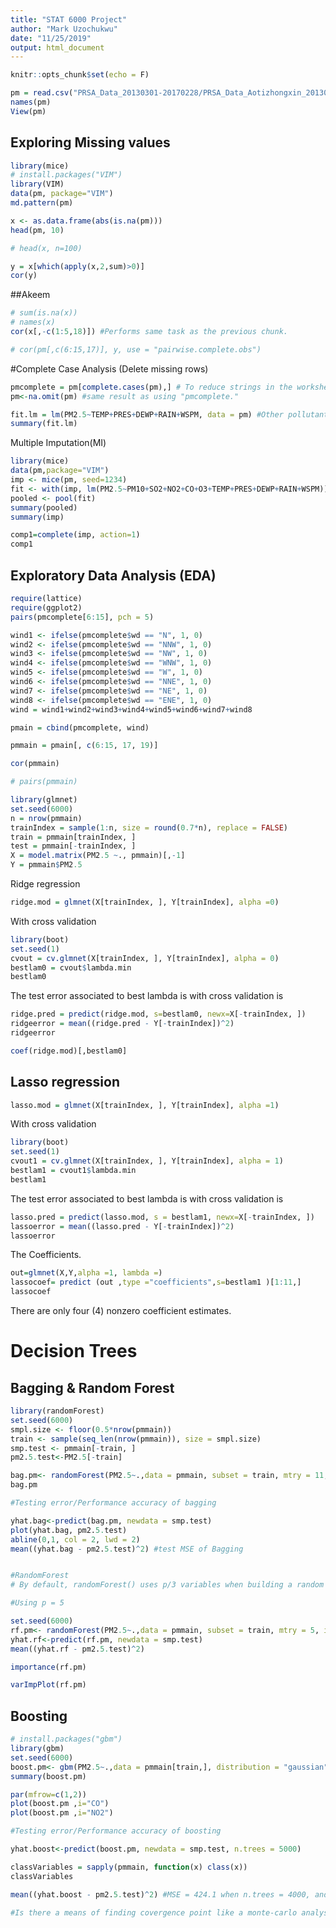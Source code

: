 ```yaml
---
title: "STAT 6000 Project"
author: "Mark Uzochukwu"
date: "11/25/2019"
output: html_document
---
```


```r
knitr::opts_chunk$set(echo = F)
```




```r
pm = read.csv("PRSA_Data_20130301-20170228/PRSA_Data_Aotizhongxin_20130301-20170228.csv", header = T)
names(pm)
View(pm)
```

## Exploring Missing values
```r
library(mice)
# install.packages("VIM")
library(VIM)
data(pm, package="VIM")
md.pattern(pm)
```

```r
x <- as.data.frame(abs(is.na(pm)))
head(pm, 10)
```

```r
# head(x, n=100)
```

```r
y = x[which(apply(x,2,sum)>0)]
cor(y)
```


##Akeem
```r
# sum(is.na(x))
# names(x)
cor(x[,-c(1:5,18)]) #Performs same task as the previous chunk.
```



```r
# cor(pm[,c(6:15,17)], y, use = "pairwise.complete.obs")
```



#Complete Case Analysis (Delete missing rows)

```r
pmcomplete = pm[complete.cases(pm),] # To reduce strings in the worksheet, fine tune the original string as shown below. 
pm<-na.omit(pm) #same result as using "pmcomplete."

fit.lm = lm(PM2.5~TEMP+PRES+DEWP+RAIN+WSPM, data = pm) #Other pollutants were excluded from the linear regression model.
summary(fit.lm) 
```


Multiple Imputation(MI)
```r
library(mice)
data(pm,package="VIM")
imp <- mice(pm, seed=1234)
fit <- with(imp, lm(PM2.5~PM10+SO2+NO2+CO+O3+TEMP+PRES+DEWP+RAIN+WSPM))
pooled <- pool(fit)
summary(pooled)
summary(imp)
```
```r
comp1=complete(imp, action=1)
comp1
```





## Exploratory Data Analysis (EDA)
```r
require(lattice)
require(ggplot2)
pairs(pmcomplete[6:15], pch = 5)
```




```r
wind1 <- ifelse(pmcomplete$wd == "N", 1, 0)
wind2 <- ifelse(pmcomplete$wd == "NNW", 1, 0)
wind3 <- ifelse(pmcomplete$wd == "NW", 1, 0)
wind4 <- ifelse(pmcomplete$wd == "WNW", 1, 0)
wind5 <- ifelse(pmcomplete$wd == "W", 1, 0)
wind6 <- ifelse(pmcomplete$wd == "NNE", 1, 0)
wind7 <- ifelse(pmcomplete$wd == "NE", 1, 0)
wind8 <- ifelse(pmcomplete$wd == "ENE", 1, 0)
wind = wind1+wind2+wind3+wind4+wind5+wind6+wind7+wind8
```



```r
pmain = cbind(pmcomplete, wind)
```

```r
pmmain = pmain[, c(6:15, 17, 19)]
```




```r
cor(pmmain)
```




```r
# pairs(pmmain)
```



```r
library(glmnet)
set.seed(6000)
n = nrow(pmmain)
trainIndex = sample(1:n, size = round(0.7*n), replace = FALSE)
train = pmmain[trainIndex, ]
test = pmmain[-trainIndex, ]
X = model.matrix(PM2.5 ~., pmmain)[,-1]
Y = pmmain$PM2.5
```



Ridge regression
```r
ridge.mod = glmnet(X[trainIndex, ], Y[trainIndex], alpha =0)
```

With cross validation
```r
library(boot)
set.seed(1)
cvout = cv.glmnet(X[trainIndex, ], Y[trainIndex], alpha = 0)
bestlam0 = cvout$lambda.min
bestlam0
```
The test error associated to best lambda is with cross validation is
```r
ridge.pred = predict(ridge.mod, s=bestlam0, newx=X[-trainIndex, ])
ridgeerror = mean((ridge.pred - Y[-trainIndex])^2)
ridgeerror
```

```r
coef(ridge.mod)[,bestlam0]
```



## Lasso regression
```r
lasso.mod = glmnet(X[trainIndex, ], Y[trainIndex], alpha =1)
```

With cross validation
```r
library(boot)
set.seed(1)
cvout1 = cv.glmnet(X[trainIndex, ], Y[trainIndex], alpha = 1)
bestlam1 = cvout1$lambda.min
bestlam1
```
The test error associated to best lambda is with cross validation is
```r
lasso.pred = predict(lasso.mod, s = bestlam1, newx=X[-trainIndex, ])
lassoerror = mean((lasso.pred - Y[-trainIndex])^2)
lassoerror
```

The Coefficients.

```r
out=glmnet(X,Y,alpha =1, lambda =)
lassocoef= predict (out ,type ="coefficients",s=bestlam1 )[1:11,]
lassocoef
```

There are only four (4) nonzero coefficient estimates.


# Decision Trees

## Bagging & Random Forest

```r
library(randomForest)
set.seed(6000)
smpl.size <- floor(0.5*nrow(pmmain))
train <- sample(seq_len(nrow(pmmain)), size = smpl.size)
smp.test <- pmmain[-train, ]
pm2.5.test<-PM2.5[-train]

bag.pm<- randomForest(PM2.5~.,data = pmmain, subset = train, mtry = 11, importance = TRUE) #m=p
bag.pm

#Testing error/Performance accuracy of bagging

yhat.bag<-predict(bag.pm, newdata = smp.test)
plot(yhat.bag, pm2.5.test)
abline(0,1, col = 2, lwd = 2)
mean((yhat.bag - pm2.5.test)^2) #test MSE of Bagging


#RandomForest
# By default, randomForest() uses p/3 variables when building a random forest of regression trees, and √p variables when building a random forest of classiﬁcation trees. 

#Using p = 5

set.seed(6000)
rf.pm<- randomForest(PM2.5~.,data = pmmain, subset = train, mtry = 5, importance = TRUE) 
yhat.rf<-predict(rf.pm, newdata = smp.test)
mean((yhat.rf - pm2.5.test)^2)

importance(rf.pm)

varImpPlot(rf.pm)
```

## Boosting

```r
# install.packages("gbm")
library(gbm)
set.seed(6000)
boost.pm<- gbm(PM2.5~.,data = pmmain[train,], distribution = "gaussian", n.trees = 5000, interaction.depth = 4)
summary(boost.pm)

par(mfrow=c(1,2))
plot(boost.pm ,i="CO")
plot(boost.pm ,i="NO2")

#Testing error/Performance accuracy of boosting

yhat.boost<-predict(boost.pm, newdata = smp.test, n.trees = 5000)

classVariables = sapply(pmmain, function(x) class(x))
classVariables

mean((yhat.boost - pm2.5.test)^2) #MSE = 424.1 when n.trees = 4000, and MSE= 423.3 when n.trees = 5000.

#Is there a means of finding covergence point like a monte-carlo analysis?

```





